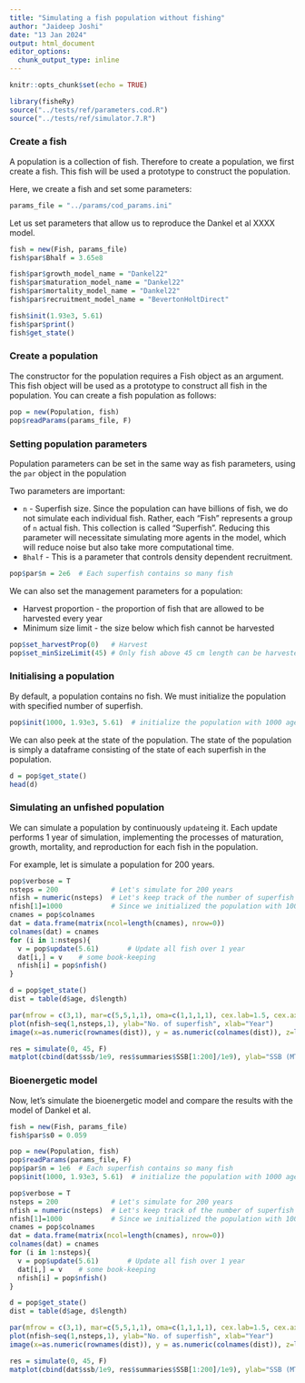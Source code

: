 ```yaml
---
title: "Simulating a fish population without fishing"
author: "Jaideep Joshi"
date: "13 Jan 2024"
output: html_document
editor_options:
  chunk_output_type: inline
---
```


```r
knitr::opts_chunk$set(echo = TRUE)
```

```r
library(fisheRy)
source("../tests/ref/parameters.cod.R")
source("../tests/ref/simulator.7.R")
```

### Create a fish

A population is a collection of fish. Therefore to create a population, we first create a fish. This fish will be used a prototype to construct the population.

Here, we create a fish and set some parameters:

```r
params_file = "../params/cod_params.ini"
```

Let us set parameters that allow us to reproduce the Dankel et al XXXX model.

```r
fish = new(Fish, params_file)
fish$par$Bhalf = 3.65e8

fish$par$growth_model_name = "Dankel22"
fish$par$maturation_model_name = "Dankel22"
fish$par$mortality_model_name = "Dankel22"
fish$par$recruitment_model_name = "BevertonHoltDirect"

fish$init(1.93e3, 5.61)
fish$par$print()
fish$get_state()
```

### Create a population

The constructor for the population requires a Fish object as an argument. This fish object will be used as a prototype to construct all fish in the population. You can create a fish population as follows:

```r
pop = new(Population, fish)  
pop$readParams(params_file, F)
```

### Setting population parameters

Population parameters can be set in the same way as fish parameters, using the `par` object in the population

Two parameters are important:

+ `n` - Superfish size. Since the population can have billions of fish, we do not simulate each individual fish. Rather, each "Fish" represents a group of `n` actual fish. This collection is called "Superfish". Reducing this parameter will necessitate simulating more agents in the model, which will reduce noise but also take more computational time. 
+ `Bhalf` - This is a parameter that controls density dependent recruitment. 


```r
pop$par$n = 2e6  # Each superfish contains so many fish
```

We can also set the management parameters for a population:

+ Harvest proportion - the proportion of fish that are allowed to be harvested every year
+ Minimum size limit - the size below which fish cannot be harvested

```r
pop$set_harvestProp(0)   # Harvest 
pop$set_minSizeLimit(45) # Only fish above 45 cm length can be harvested
```

### Initialising a population

By default, a population contains no fish. We must initialize the population with specified number of superfish.

```r
pop$init(1000, 1.93e3, 5.61)  # initialize the population with 1000 agents (superfish)
```

We can also peek at the state of the population. The state of the population is simply a dataframe consisting of the state of each superfish in the population.

```r
d = pop$get_state()
head(d)
```

### Simulating an unfished population

We can simulate a population by continuously `update`ing it. Each update performs 1 year of simulation, implementing the processes of maturation, growth, mortality, and reproduction for each fish in the population.

For example, let is simulate a population for 200 years.

```r
pop$verbose = T
nsteps = 200             # Let's simulate for 200 years
nfish = numeric(nsteps)  # Let's keep track of the number of superfish
nfish[1]=1000            # Since we initialized the population with 1000 superfish
cnames = pop$colnames
dat = data.frame(matrix(ncol=length(cnames), nrow=0))
colnames(dat) = cnames
for (i in 1:nsteps){
  v = pop$update(5.61)       # Update all fish over 1 year 
  dat[i,] = v    # some book-keeping
  nfish[i] = pop$nfish()
}

d = pop$get_state()
dist = table(d$age, d$length)

par(mfrow = c(3,1), mar=c(5,5,1,1), oma=c(1,1,1,1), cex.lab=1.5, cex.axis=1.5)
plot(nfish~seq(1,nsteps,1), ylab="No. of superfish", xlab="Year")
image(x=as.numeric(rownames(dist)), y = as.numeric(colnames(dist)), z=log(1+3*log(dist)), col=scales::viridis_pal()(100), xlab="Age", ylab="Length")

res = simulate(0, 45, F)
matplot(cbind(dat$ssb/1e9, res$summaries$SSB[1:200]/1e9), ylab="SSB (MT)", xlab="Year", col=c("cyan", "black"), lty=1, type=c("p","l"), pch=1)

```


### Bioenergetic model

Now, let's simulate the bioenergetic model and compare the results with the model of Dankel et al.

```r
fish = new(Fish, params_file)
fish$par$s0 = 0.059

pop = new(Population, fish)  
pop$readParams(params_file, F)
pop$par$n = 1e6  # Each superfish contains so many fish
pop$init(1000, 1.93e3, 5.61)  # initialize the population with 1000 agents (superfish)

pop$verbose = T
nsteps = 200             # Let's simulate for 200 years
nfish = numeric(nsteps)  # Let's keep track of the number of superfish
nfish[1]=1000            # Since we initialized the population with 1000 superfish
cnames = pop$colnames
dat = data.frame(matrix(ncol=length(cnames), nrow=0))
colnames(dat) = cnames
for (i in 1:nsteps){
  v = pop$update(5.61)       # Update all fish over 1 year 
  dat[i,] = v    # some book-keeping
  nfish[i] = pop$nfish()
}

d = pop$get_state()
dist = table(d$age, d$length)

par(mfrow = c(3,1), mar=c(5,5,1,1), oma=c(1,1,1,1), cex.lab=1.5, cex.axis=1.5)
plot(nfish~seq(1,nsteps,1), ylab="No. of superfish", xlab="Year")
image(x=as.numeric(rownames(dist)), y = as.numeric(colnames(dist)), z=log(1+3*log(dist)), col=scales::viridis_pal()(100), xlab="Age", ylab="Length")

res = simulate(0, 45, F)
matplot(cbind(dat$ssb/1e9, res$summaries$SSB[1:200]/1e9), ylab="SSB (MT)", xlab="Year", col=c("cyan", "black"), lty=1, type=c("p","l"), pch=1)

```

<!-- ### Quickly simulating an unfished population to equilibrium -->

<!-- It is possible to manually simulate a non-fished population to equilibrium as demonstrated in the previous tutorial. But there's an easier way: to quickly simulate an unfished population, we can use the function `noFishingEquilibriate()`. -->

<!-- ```{r} -->
<!-- # Create a population -->
<!-- pop_K = new(Population, fish) -->
<!-- pop_K$set_superFishSize(20e6) -->

<!-- # Equilibriate under no-fishing conditions -->
<!-- pop_K$verbose = T -->
<!-- state_equil = pop_K$noFishingEquilibriate(1.93e3, 5.61) -->

<!-- d = pop_K$get_state() -->
<!-- dist = table(d$age, d$length) -->

<!-- image(x=as.numeric(rownames(dist)), y = as.numeric(colnames(dist)), z=log(1+3*log(dist)), col=scales::viridis_pal()(100), xlab="Age", ylab="Length") -->


<!-- ``` -->



